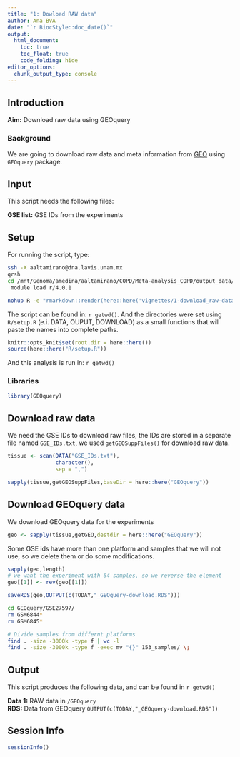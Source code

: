 ```yaml
---
title: "1: Dowload RAW data"
author: Ana BVA
date: "`r BiocStyle::doc_date()`"
output:
  html_document:
    toc: true
    toc_float: true
    code_folding: hide
editor_options: 
  chunk_output_type: console
---
```


## Introduction

<div class="alert alert-info">
  <strong>Aim:</strong> Download raw data using GEOquery
</div>

### Background 

We are going to download raw data and meta information from [GEO](https://www.ncbi.nlm.nih.gov/geo/) using `GEOquery` package.


## Input

This script needs the following files:

<div class="alert alert-warning">
  <strong>GSE list:</strong> GSE IDs from the experiments
</div>


## Setup

For running the script, type:

```bash
ssh -X aaltamirano@dna.lavis.unam.mx
qrsh
cd /mnt/Genoma/amedina/aaltamirano/COPD/Meta-analysis_COPD/output_data/.out
 module load r/4.0.1 

nohup R -e "rmarkdown::render(here::here('vignettes/1-download_raw-data.RMD'))" > 1-download_raw-data.out &
```



The script can be found in: `r getwd() `. And the directories were set using
`R/setup.R` (e.i. DATA, OUPUT, DOWNLOAD) as a small functions that will paste the names into complete paths.

```r
knitr::opts_knit$set(root.dir = here::here())
source(here::here("R/setup.R"))
```

And this analysis is run in: `r getwd() `

### Libraries

```r
library(GEOquery)
```



## Download raw data

We need the GSE IDs to download raw files, the IDs are stored in a separate file named `GSE_IDs.txt`, we used `getGEOSuppFiles()` for download raw data.

```r
tissue <- scan(DATA("GSE_IDs.txt"),
               character(), 
               sep = ",")

sapply(tissue,getGEOSuppFiles,baseDir = here::here("GEOquery"))
```


## Download GEOquery data

We download GEOquery data for the experiments 

```r
geo <- sapply(tissue,getGEO,destdir = here::here("GEOquery"))
```

Some GSE ids have more than one platform and samples that we will not use, so we delete them or do some modifications. 

```r
sapply(geo,length)
# we want the experiment with 64 samples, so we reverse the element
geo[[1]] <- rev(geo[[1]])

saveRDS(geo,OUTPUT(c(TODAY,"_GEOquery-download.RDS")))
```


```bash
cd GEOquery/GSE27597/
rm GSM6844*
rm GSM6845*

# Divide samples from differnt platforms
find . -size -3000k -type f | wc -l
find . -size -3000k -type f -exec mv "{}" 153_samples/ \;

```


## Output

This script produces the following data, and can be found in `r getwd() ` 

<div class="alert alert-success">
  <strong>Data 1:</strong> RAW data in  `/GEOquery`  
  <strong>RDS:</strong> Data from GEOquery `OUTPUT(c(TODAY,"_GEOquery-download.RDS"))` 
</div>

## Session Info

```r
sessionInfo()
```





